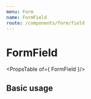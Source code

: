 ```yaml
---
menu: Form
name: FormField
route: /components/form/field
---
```




# FormField

<PropsTable of={ FormField }/>

## Basic usage

```

```

<Playground>
    <FormField
        component="input"
        id="clientName"
        name="clientName"
        required={ true }
        type="text"
    />
</Playground>
